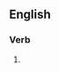 ==English==

===Verb===
{{head|en|present participle}}

# {{present participle of|semaphore|lang=en|nocat=1}}